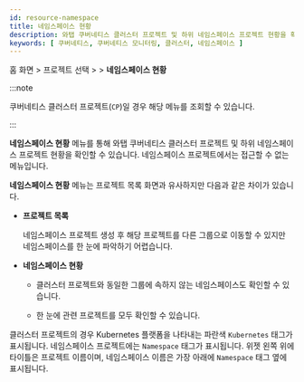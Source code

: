 ```yaml
---
id: resource-namespace
title: 네임스페이스 현황
description: 와탭 쿠버네티스 클러스터 프로젝트 및 하위 네임스페이스 프로젝트 현황을 확인할 수 있습니다.
keywords: [ 쿠버네티스, 쿠버네티스 모니터링, 클러스터, 네임스페이스 ]
---
```


홈 화면 > 프로젝트 선택 > <Cmdname sid="cluster" className="uitext" /> > **네임스페이스 현황**

:::note 

쿠버네티스 클러스터 프로젝트(<code class='my'>CP</code>)일 경우 해당 메뉴를 조회할 수 있습니다.

:::

**네임스페이스 현황** 메뉴를 통해 와탭 쿠버네티스 클러스터 프로젝트 및 하위 네임스페이스 프로젝트 현황을 확인할 수 있습니다. 네임스페이스 프로젝트에서는 접근할 수 없는 메뉴입니다. 

<ImgLang img='k8s-namespace-status.png' desc='네임스페이스 현황' />

**네임스페이스 현황** 메뉴는 프로젝트 목록 화면과 유사하지만 다음과 같은 차이가 있습니다.

* **프로젝트 목록**
  
  네임스페이스 프로젝트 생성 후 해당 프로젝트를 다른 그룹으로 이동할 수 있지만 네임스페이스를 한 눈에 파악하기 어렵습니다.

* **네임스페이스 현황**

  * 클러스터 프로젝트와 동일한 그룹에 속하지 않는 네임스페이스도 확인할 수 있습니다.

  * 한 눈에 관련 프로젝트를 모두 확인할 수 있습니다.

클러스터 프로젝트의 경우 Kubernetes 플랫폼을 나타내는 <span class='normal'>파란색</span> <code class='my'>Kubernetes</code> 태그가 표시됩니다. 네임스페이스 프로젝트에는 <code class='my'>Namespace</code> 태그가 표시됩니다. 위젯 왼쪽 위에 타이틀은 프로젝트 이름이며, 네임스페이스 이름은 가장 아래에 <code class='my'>Namespace</code> 태그 옆에 표시됩니다.